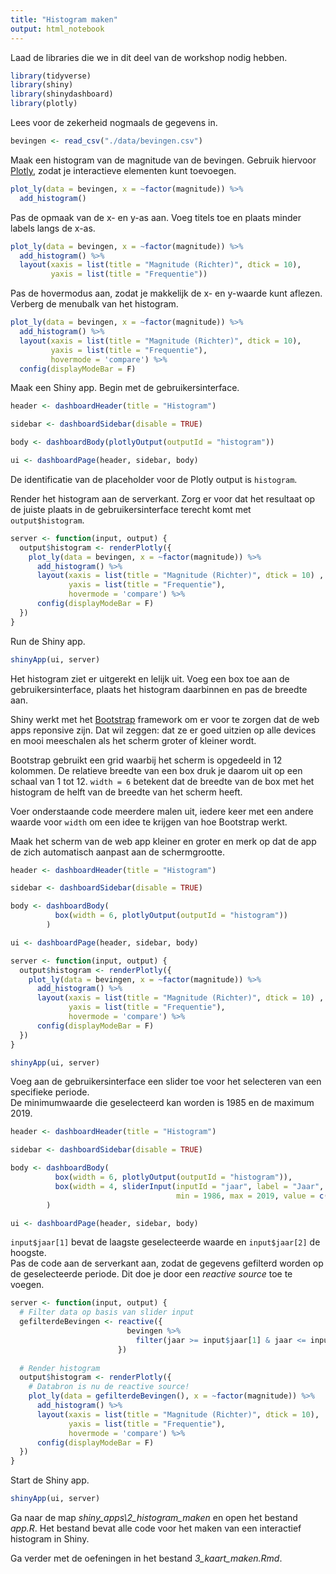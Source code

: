 ```yaml
---
title: "Histogram maken"
output: html_notebook
---
```


Laad de libraries die we in dit deel van de workshop nodig hebben.

```r
library(tidyverse)
library(shiny)
library(shinydashboard)
library(plotly)
```

Lees voor de zekerheid nogmaals de gegevens in.

```r
bevingen <- read_csv("./data/bevingen.csv")
```

Maak een histogram van de magnitude van de bevingen. Gebruik hiervoor [Plotly](https://en.wikipedia.org/wiki/Plotly), zodat je interactieve elementen kunt toevoegen.

```r
plot_ly(data = bevingen, x = ~factor(magnitude)) %>%
  add_histogram()
```

Pas de opmaak van de x- en y-as aan. Voeg titels toe en plaats minder labels langs de x-as.

```r
plot_ly(data = bevingen, x = ~factor(magnitude)) %>%
  add_histogram() %>%
  layout(xaxis = list(title = "Magnitude (Richter)", dtick = 10),  
         yaxis = list(title = "Frequentie"))  
```

Pas de hovermodus aan, zodat je makkelijk de x- en y-waarde kunt aflezen. Verberg de menubalk van het histogram.

```r
plot_ly(data = bevingen, x = ~factor(magnitude)) %>%
  add_histogram() %>%
  layout(xaxis = list(title = "Magnitude (Richter)", dtick = 10),
         yaxis = list(title = "Frequentie"), 
         hovermode = 'compare') %>%     
  config(displayModeBar = F)
```

Maak een Shiny app. Begin met de gebruikersinterface.

```r
header <- dashboardHeader(title = "Histogram")

sidebar <- dashboardSidebar(disable = TRUE)

body <- dashboardBody(plotlyOutput(outputId = "histogram"))

ui <- dashboardPage(header, sidebar, body)
```

De identificatie van de placeholder voor de Plotly output is `histogram`.

Render het histogram aan de serverkant. Zorg er voor dat het resultaat op de juiste plaats in de gebruikersinterface terecht komt met `output$histogram`.

```r
server <- function(input, output) {
  output$histogram <- renderPlotly({
    plot_ly(data = bevingen, x = ~factor(magnitude)) %>%
      add_histogram() %>%
      layout(xaxis = list(title = "Magnitude (Richter)", dtick = 10) , 
             yaxis = list(title = "Frequentie"), 
             hovermode = 'compare') %>%
      config(displayModeBar = F)
  }) 
}
```

Run de Shiny app.

```r
shinyApp(ui, server)
```

Het histogram ziet er uitgerekt en lelijk uit. Voeg een box toe aan de gebruikersinterface, plaats het histogram daarbinnen en pas de breedte aan.

Shiny werkt met het [Bootstrap](https://nl.wikipedia.org/wiki/Bootstrap_(framework)) framework om er voor te zorgen dat de web apps reponsive zijn. Dat wil zeggen: dat ze er goed uitzien op alle devices en mooi meeschalen als het scherm groter of kleiner wordt.    

Bootstrap gebruikt een grid waarbij het scherm is opgedeeld in 12 kolommen. De relatieve breedte van een box druk je daarom uit op een schaal van 1 tot 12. `width = 6` betekent dat de breedte van de box met het histogram de helft van de breedte van het scherm heeft.

Voer onderstaande code meerdere malen uit, iedere keer met een andere waarde voor `width` om een idee te krijgen van hoe Bootstrap werkt.

Maak het scherm van de web app kleiner en groter en merk op dat de app de zich automatisch aanpast aan de schermgrootte.

```r
header <- dashboardHeader(title = "Histogram")

sidebar <- dashboardSidebar(disable = TRUE)

body <- dashboardBody(
          box(width = 6, plotlyOutput(outputId = "histogram"))
        )

ui <- dashboardPage(header, sidebar, body)

server <- function(input, output) {
  output$histogram <- renderPlotly({
    plot_ly(data = bevingen, x = ~factor(magnitude)) %>%
      add_histogram() %>%
      layout(xaxis = list(title = "Magnitude (Richter)", dtick = 10) , 
             yaxis = list(title = "Frequentie"), 
             hovermode = 'compare') %>%
      config(displayModeBar = F)
  }) 
}

shinyApp(ui, server)
```

Voeg aan de gebruikersinterface een slider toe voor het selecteren van een specifieke periode.    
De minimumwaarde die geselecteerd kan worden is 1985 en de maximum 2019.

```r
header <- dashboardHeader(title = "Histogram")

sidebar <- dashboardSidebar(disable = TRUE)

body <- dashboardBody(
          box(width = 6, plotlyOutput(outputId = "histogram")),
          box(width = 4, sliderInput(inputId = "jaar", label = "Jaar", 
                                     min = 1986, max = 2019, value = c(1986, 2019), sep = ""))
        )

ui <- dashboardPage(header, sidebar, body)
```

`input$jaar[1]` bevat de laagste geselecteerde waarde en `input$jaar[2]` de hoogste.    
Pas de code aan de serverkant aan, zodat de gegevens gefilterd worden op de geselecteerde periode. Dit doe je door een _reactive source_ toe te voegen.

```r
server <- function(input, output) {
  # Filter data op basis van slider input
  gefilterdeBevingen <- reactive({
                          bevingen %>% 
                            filter(jaar >= input$jaar[1] & jaar <= input$jaar[2])              
                        })
  
  # Render histogram
  output$histogram <- renderPlotly({
    # Databron is nu de reactive source!
    plot_ly(data = gefilterdeBevingen(), x = ~factor(magnitude)) %>%     
      add_histogram() %>%
      layout(xaxis = list(title = "Magnitude (Richter)", dtick = 10), 
             yaxis = list(title = "Frequentie"), 
             hovermode = 'compare') %>%
      config(displayModeBar = F)
  }) 
}
```

Start de Shiny app.

```r
shinyApp(ui, server)
```

Ga naar de map *shiny_apps\2_histogram_maken* en open het bestand *app.R*. Het bestand bevat alle code voor het maken van een interactief histogram in Shiny.

Ga verder met de oefeningen in het bestand *3_kaart_maken.Rmd*.